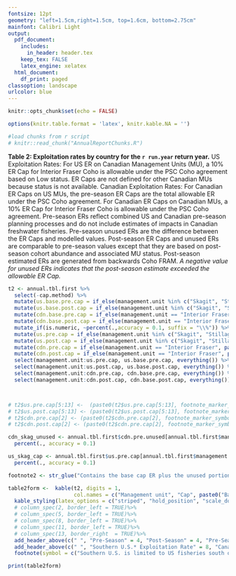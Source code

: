 ```yaml
---
fontsize: 12pt
geometry: "left=1.5cm,right=1.5cm, top=1.6cm, bottom=2.75cm"
mainfont: Calibri Light
output:
  pdf_document:
    includes:
      in_header: header.tex
    keep_tex: FALSE
    latex_engine: xelatex
  html_document:
    df_print: paged
classoption: landscape
urlcolor: blue
---
```



```r
knitr::opts_chunk$set(echo = FALSE)

options(knitr.table.format = 'latex', knitr.kable.NA = '')

#load chunks from r script
# knitr::read_chunk("AnnualReportChunks.R")


```

\newpage
\thispagestyle{empty}
**Table 2: Exploitation rates by country for the `r run.year` return year.**
US Exploitation Rates: For US ER on Canadian Management Units (MU), a 10% ER Cap for Interior Fraser Coho is allowable under the PSC Coho agreement based on Low status. ER Caps are not defined for other Canadian MUs because status is not available.
Canadian Exploitation Rates: For Canadian ER Caps on US MUs, the pre-season ER Caps are the total allowable ER under the PSC Coho agreement. For Canadian ER Caps on Canadian MUs, a 10% ER Cap for Interior Fraser Coho is allowable under the PSC Coho agreement.
Pre-season ERs reflect combined US and Canadian pre-season planning processes and do not include estimates of impacts in Canadian freshwater fisheries. Pre-season unused ERs are the difference between the ER Caps and modelled values. Post-season ER Caps and unused ERs are comparable to pre-season values except that they are based on post-season cohort abundance and associated MU status. Post-season estimated ERs are generated from backwards Coho FRAM. *A negative value for unused ERs indicates that the post-season estimate exceeded the allowable ER Cap.*


```r


t2 <- annual.tbl.first %>%
  select(-cap.method) %>%
  mutate(us.base.pre.cap = if_else(management.unit %in% c("Skagit", "Stillaguamish", "Snohomish", "Hood Canal", "US Strait JDF", "Quillayute", "Hoh", "Queets", "Grays Harbor"), us.pre.cap - cdn.pre.unused,  us.pre.cap)) %>%
  mutate(us.base.post.cap = if_else(management.unit %in% c("Skagit", "Stillaguamish", "Snohomish", "Hood Canal", "US Strait JDF", "Quillayute", "Hoh", "Queets", "Grays Harbor"), us.post.cap - cdn.post.unused,  us.post.cap)) %>%
  mutate(cdn.base.pre.cap = if_else(management.unit == "Interior Fraser", cdn.pre.cap - us.pre.unused, cdn.pre.cap))  %>%
  mutate(cdn.base.post.cap = if_else(management.unit == "Interior Fraser", cdn.post.cap - us.post.unused, cdn.post.cap))  %>%
  mutate_if(is.numeric, ~percent(.,accuracy = 0.1, suffix = "\\%")) %>%
  mutate(us.pre.cap = if_else(management.unit %in% c("Skagit", "Stillaguamish", "Snohomish", "Hood Canal", "US Strait JDF", "Quillayute", "Hoh", "Queets", "Grays Harbor"), paste(us.pre.cap, footnote_marker_symbol(2, "latex",), sep = " "), us.pre.cap )) %>%
  mutate(us.post.cap = if_else(management.unit %in% c("Skagit", "Stillaguamish", "Snohomish", "Hood Canal", "US Strait JDF", "Quillayute", "Hoh", "Queets", "Grays Harbor"), paste(us.post.cap, footnote_marker_symbol(2, "latex"), sep = " "), us.post.cap )) %>%
  mutate(cdn.pre.cap = if_else(management.unit == "Interior Fraser", paste(cdn.pre.cap, footnote_marker_symbol(2, "latex"), sep = " "), cdn.pre.cap)) %>%
  mutate(cdn.post.cap = if_else(management.unit == "Interior Fraser", paste(cdn.post.cap, footnote_marker_symbol(2, "latex"), sep = " "), cdn.post.cap)) %>%
  select(management.unit:us.pre.cap, us.base.pre.cap, everything()) %>%
  select(management.unit:us.post.cap, us.base.post.cap, everything()) %>%
  select(management.unit:cdn.pre.cap, cdn.base.pre.cap, everything()) %>%
  select(management.unit:cdn.post.cap, cdn.base.post.cap, everything())



# t2$us.pre.cap[5:13] <-  (paste0(t2$us.pre.cap[5:13], footnote_marker_symbol(2)))
# t2$us.post.cap[5:13] <- (paste0(t2$us.post.cap[5:13], footnote_marker_symbol(2)))
# t2$cdn.pre.cap[2] <- (paste0(t2$cdn.pre.cap[2], footnote_marker_symbol(2)))
# t2$cdn.post.cap[2] <- (paste0(t2$cdn.pre.cap[2], footnote_marker_symbol(2)))

cdn_skag_unused <- annual.tbl.first$cdn.pre.unused[annual.tbl.first$management.unit == "Skagit"] %>%
  percent(., accuracy = 0.1)

us_skag_cap <- annual.tbl.first$us.pre.cap[annual.tbl.first$management.unit == "Skagit"] %>%
  percent(., accuracy = 0.1)

footnote2 <- str_glue("Contains the base cap ER plus the unused portion of the intercepting party's ER. For example in the preseason, Skagit includes US share plus the unused {cdn_skag_unused} Canadian allocation, totalling {us_skag_cap} total US allocation.")

table2form <-  kable(t2, digits = 1,
                     col.names = c("Management unit", "Cap", paste0("Base Cap", footnote_marker_symbol(3)), "Model", "Unused", "Cap",  paste0("Base Cap", footnote_marker_symbol(3)), "Estd", "Unused", "Cap", paste0("Base Cap", footnote_marker_symbol(3)), "Model", "Unused" , "Cap", paste0("Base Cap", footnote_marker_symbol(3)), "Estd","Unused"), escape = F, linesep = "", booktabs = T, format = "latex") %>%
  kable_styling(latex_options = c("striped", "hold_position", "scale_down")) %>%
  # column_spec(2, border_left = TRUE)%>%
  # column_spec(5, border_left = TRUE)%>%
  # column_spec(8, border_left = TRUE)%>%
  # column_spec(11, border_left = TRUE)%>%
  # column_spec(13, border_right  = TRUE)%>%
  add_header_above(c(" ", "Pre-Season" = 4, "Post-Season" = 4, "Pre-Season" = 4, "Post-Season" = 4))%>%
  add_header_above(c(" ", "Southern U.S.* Exploitation Rate" = 8, "Canadian Exploitation Rate" = 8)) %>%
  footnote(symbol = c("Southern U.S. is limited to US fisheries south of the Canadian border.", footnote2, "ER Cap before the unused portion from the intercepting party is included."), threeparttable = T)

print(table2form)


```

